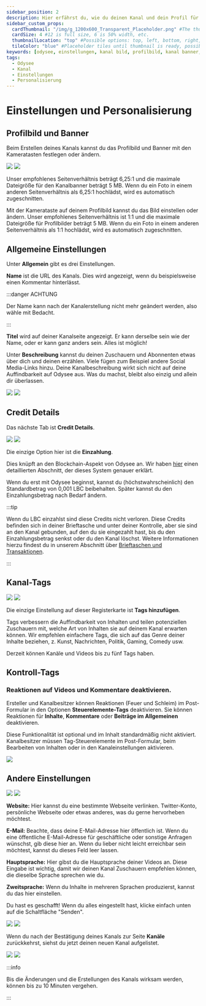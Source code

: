 ```yaml
---
sidebar_position: 2
description: Hier erfährst du, wie du deinen Kanal und dein Profil für dich personalisieren kannst.
sidebar_custom_props:
  cardThumbnail: "/img/g_1200x600_Transparent_Placeholder.png" #The thumbnail on the category card.
  cardSize: 4 #12 is full size, 6 is 50% width, etc.
  thumbnailLocation: "top" #Possible options: top, left, bottom, right, none
  tileColor: "blue" #Placeholder tiles until thumbnail is ready, possible options: blue, cream, darkpurple, lightpurple, mauve, orange, pink, none
keywords: [odysee, einstellungen, kanal bild, profilbild, kanal banner, kanal, einrichten]
tags:
  - Odysee
  - Kanal
  - Einstellungen
  - Personalisierung
---
```


# Einstellungen und Personalisierung

## Profilbild und Banner

Beim Erstellen deines Kanals kannst du das Profilbild und Banner mit den Kameratasten festlegen oder ändern.

<Image src="/img/de/new_channel_profile_picture_cover_arrows_desktop_light.png#light" />
<Image src="/img/de/new_channel_profile_picture_cover_arrows_desktop_dark.png#dark" />

Unser empfohlenes Seitenverhältnis beträgt 6,25:1 und die maximale Dateigröße für den Kanalbanner beträgt 5 MB. Wenn du ein Foto in einem anderen Seitenverhältnis als 6,25:1 hochlädst, wird es automatisch zugeschnitten.

Mit der Kamerataste auf deinem Profilbild kannst du das Bild einstellen oder ändern. Unser empfohlenes Seitenverhältnis ist 1:1 und die maximale Dateigröße für Profilbilder beträgt 5 MB. Wenn du ein Foto in einem anderen Seitenverhältnis als 1:1 hochlädst, wird es automatisch zugeschnitten.

## Allgemeine Einstellungen

Unter **Allgemein** gibt es drei Einstellungen.

**Name** ist die URL des Kanals. Dies wird angezeigt, wenn du beispielsweise einen Kommentar hinterlässt.

:::danger ACHTUNG

Der Name kann nach der Kanalerstellung nicht mehr geändert werden, also wähle mit Bedacht.

:::

**Titel** wird auf deiner Kanalseite angezeigt. Er kann derselbe sein wie der Name, oder er kann ganz anders sein. Alles ist möglich!

Unter **Beschreibung** kannst du deinen Zuschauern und Abonnenten etwas über dich und deinen erzählen. Viele fügen zum Beispiel andere Social Media-Links hinzu. Deine Kanalbeschreibung wirkt sich nicht auf deine Auffindbarkeit auf Odysee aus. Was du machst, bleibt also einzig und allein dir überlassen.

<Image src="/img/de/name_title_difference_text_light.png#light" />
<Image src="/img/de/name_title_difference_text_dark.png#dark" />

## Credit Details

Das nächste Tab ist **Credit Details**.

<Image src="/img/de/new_channel_channel_credits_light.png#light" />
<Image src="/img/de/new_channel_channel_credits_dark.png#dark" />

Die einzige Option hier ist die **Einzahlung**.

Dies knüpft an den Blockchain-Aspekt von Odysee an. Wir haben [hier](http://chihuahuaspin.com) einen detaillierten Abschnitt, der dieses System genauer erklärt.

Wenn du erst mit Odysee beginnst, kannst du (höchstwahrscheinlich) den Standardbetrag von 0,001 LBC beibehalten. Später kannst du den Einzahlungsbetrag nach Bedarf ändern.

:::tip

Wenn du LBC einzahlst sind diese Credits nicht verloren. Diese Credits befinden sich in deiner Brieftasche und unter deiner Kontrolle, aber sie sind an den Kanal gebunden, auf den du sie eingezahlt hast, bis du den Einzahlungsbetrag senkst oder du den Kanal löschst. Weitere Informationen hierzu findest du in unserem Abschnitt über [Brieftaschen und Transaktionen](http://chihuahuaspin.com).

:::

## Kanal-Tags

<Image src="/img/de/new_channel_tags_light.png#light" />
<Image src="/img/de/new_channel_tags_dark.png#dark" />

Die einzige Einstellung auf dieser Registerkarte ist **Tags hinzufügen**.

Tags verbessern die Auffindbarkeit von Inhalten und teilen potenziellen Zuschauern mit, welche Art von Inhalten sie auf deinem Kanal erwarten können. Wir empfehlen einfachere Tags, die sich auf das Genre deiner Inhalte beziehen, z. Kunst, Nachrichten, Politik, Gaming, Comedy usw.

Derzeit können Kanäle und Videos bis zu fünf Tags haben.

## Kontroll-Tags

### Reaktionen auf Videos und Kommentare deaktivieren.

Ersteller und Kanalbesitzer können Reaktionen (Feuer und Schleim) im Post-Formular in den Optionen **Steuerelemente-Tags** deaktivieren. Sie können Reaktionen für **Inhalte**, **Kommentare** oder **Beiträge im Allgemeinen** deaktivieren.

Diese Funktionalität ist optional und im Inhalt standardmäßig nicht aktiviert. Kanalbesitzer müssen Tag-Steuerelemente im Post-Formular, beim Bearbeiten von Inhalten oder in den Kanaleinstellungen aktivieren.

![](https://thumbs.odycdn.com/30b2a59a32e639fcad2060b657af1f18.webp)

## Andere Einstellungen

<Image src="/img/de/new_channel_other_light.png#light" />
<Image src="/img/de/new_channel_other_dark.png#dark" />

**Website:** Hier kannst du eine bestimmte Webseite verlinken. Twitter-Konto, persönliche Webseite oder etwas anderes, was du gerne hervorheben möchtest.

**E-Mail:** Beachte, dass deine E-Mail-Adresse hier öffentlich ist. Wenn du eine öffentliche E-Mail-Adresse für geschäftliche oder sonstige Anfragen wünschst, gib diese hier an. Wenn du lieber nicht leicht erreichbar sein möchtest, kannst du dieses Feld leer lassen.

**Hauptsprache:** Hier gibst du die Hauptsprache deiner Videos an. Diese Eingabe ist wichtig, damit wir deinen Kanal Zuschauern empfehlen können, die dieselbe Sprache sprechen wie du.

**Zweitsprache:** Wenn du Inhalte in mehreren Sprachen produzierst, kannst du das hier einstellen.

Du hast es geschafft! Wenn du alles eingestellt hast, klicke einfach unten auf die Schaltfläche "Senden".

<Image src="/img/de/new_channel_submit_arrow_light.png#light" />
<Image src="/img/de/new_channel_submit_arrow_dark.png#dark" />

Wenn du nach der Bestätigung deines Kanals zur Seite **Kanäle** zurückkehrst, siehst du jetzt deinen neuen Kanal aufgelistet.

<Image src="/img/de/sync_more_channels_light.png#light" />
<Image src="/img/de/sync_more_channels_dark.png#dark" />

:::info

Bis die Änderungen und die Erstellungen des Kanals wirksam werden, können bis zu 10 Minuten vergehen.

:::
